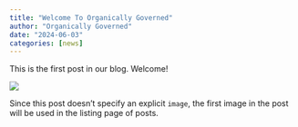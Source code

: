 ```yaml
---
title: "Welcome To Organically Governed"
author: "Organically Governed"
date: "2024-06-03"
categories: [news]
---
```


This is the first post in our blog. Welcome!

![](thumbnail.jpg)

Since this post doesn't specify an explicit `image`, the first image in the post will be used in the listing page of posts.
